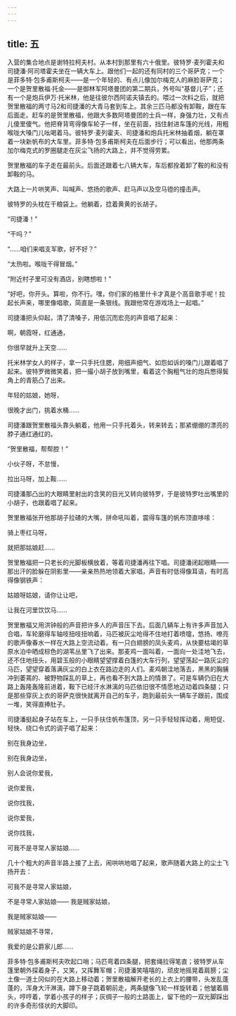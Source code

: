 ```yaml
---
---
---
```

title: 五
---




入营的集合地点是谢特拉柯夫村。从本村到那里有六十俄里。彼特罗·麦列霍夫和司捷潘·阿司塔霍夫坐在一辆大车上。跟他们一起的还有同村的三个哥萨克；一个是菲多特·包多甫斯柯夫——是一个年轻的、有点儿像加尔梅克人的麻脸哥萨克；一个是贺里散福·托金——是御林军阿塔曼团的第二期兵，外号叫“基督儿子”；还有一个是炮兵伊万·托米林，他是往彼尔西阿诺夫镇去的。喂过一次料之后，就把贺里散福的两寸马2和司捷潘的大青马套到车上。其余三匹马都没有卸鞍，跟在车后面走。赶车的是贺里散福，他跟大多数阿塔曼团的士兵一样，身强力壮，又有点儿傻里傻气。他把脊背弯得像车轮子一样，坐在前面，挡住射进车篷的光线，用粗喉咙大嗓门儿吆喝着马。彼特罗·麦列霍夫、司捷潘和炮兵托米林抽着烟，躺在罩着一块新帆布的大车里。菲多特·包多甫斯柯夫在后面步行；可以看出，他那两条加尔梅克式的罗圈腿走在灰尘飞扬的大路上，并不觉得劳累。

贺里散福的车子走在最前头。后面还跟着七八辆大车，车后都拴着卸了鞍的和没有卸鞍的马。

大路上一片哄笑声、叫喊声、悠扬的歌声、赶马声以及空马镫的撞击声。

彼特罗的头枕在干粮袋上。他躺着，捻着黄黄的长胡子。

“司捷潘！”

“干吗？”

“……咱们来唱支军歌，好不好？”

“太热啦。喉咙干得冒烟。”

“附近村子里可没有酒店，别瞎想啦！”

“好吧，你开头。算啦，你不行。嘿，你们家的格里什卡才真是个高音歌手呢！拉起长声来，哪里像唱歌，简直是一条银线。我跟他常在游戏场上一起唱。”

司捷潘把头仰起，清了清嗓子，用低沉而宏亮的声音唱了起来：

啊，朝霞呀，红通通，

你很早就升上天空……

托米林学女人的样子，拿一只手托住腮，用细声细气、如怨如诉的嗓门儿跟着唱了起来。彼特罗微微笑着，把一撮小胡子放到嘴里，看着这个胸粗气壮的炮兵憋得鬓角上的青筋凸了出来。

年轻的姑娘，她呀，

很晚才出门，挑着水桶……

司捷潘跟贺里散福头靠头躺着，他用一只手托着头，转来转去；那紧绷绷的漂亮的脖子通红通红的。

“贺里散福，帮帮腔！”

小伙子呀，不怠慢，

拉出马呀，加上鞍……

司捷潘那凸出的大眼睛里射出的含笑的目光又转向彼特罗，于是彼特罗吐出嘴里的小胡子，也跟着唱了起来。

贺里散福张开他那胡子拉碴的大嘴，拼命吼叫着，震得车篷的帆布顶直哆嗦：

骑上枣红马呀，

就把那姑娘赶……

贺里散福把一只老长的光脚板横放着，等着司捷潘再往下唱。司捷潘闭起眼睛——那出汗的脸躲在阴影里——亲亲热热地领着大家唱，声音有时低得像耳语，有时高得像钢铁声：

姑娘呀姑娘，请你让让吧，

让我在河里饮饮马……

贺里散福又用洪钟般的声音把许多人的声音压下去。后面几辆车上有许多声音加入合唱，车轮磨得车轴吱扭吱扭响着，马匹被灰尘呛得不住地打着喷嚏，悠扬、嘹亮的歌声像春水一样在大路上空流动着。有一只白翅膀的凤头麦鸡，从快要枯竭的草原水泊中晒成棕色的湖苇丛里飞了出来。那麦鸡一面叫着，一面向一处洼地飞去，还不住地扭头，用碧玉般的小眼睛望望撑着白篷的大车行列，望望荡起一路灰尘的马匹，望望穿着落满灰尘的白上衣在路边走的人们。麦鸡朝洼地落去，黑黑的胸脯冲到萎蔫的、被野物踩乱的草上，再也看不到大路上的情景了。可是车辆仍旧在大路上轰隆轰隆前进着，鞍下已经汗水淋漓的马匹依旧很不情愿地迈动着四条腿；只是那些穿灰上衣的哥萨克很快就离开自己的车子，跑到最前头一辆车子跟前，围成一堆，笑得直捧肚子。

司捷潘挺起身子站在车上，一只手扶住帆布篷顶，另一只手轻轻挥动着，用短促、轻快、绕口令式的调子唱了起来：

别在我身边坐，

别在我身边坐，

别人会说你爱我，

说你爱我，

说你找我，

说你爱我，

说你找我，

可我不是寻常人家姑娘……

几十个粗大的声音半路上接了上去，闹哄哄地唱了起来，歌声随着大路上的尘土飞扬开去：

可我不是寻常人家姑娘，

不是寻常人家姑娘—— 我是贼家姑娘，

我是贼家姑娘——

贼家姑娘不寻常，

我爱的是公爵家儿郎……

菲多特·包多甫斯柯夫吹起口哨；马匹弯着四条腿，把套绳拉得笔直；彼特罗从车篷里朝外探着身子，又笑，又挥舞军帽；司捷潘笑嘻嘻的，顽皮地摇晃着肩膀；尘土像一道土冈似的在大路上移动着；贺里散福解开老长的上衣上的腰带，头发乱蓬蓬的，浑身大汗淋漓，蹲下身子跳着朝前走，两条腿像飞轮一样旋转着；他皱着眉头，哼哼着，学着小孩子的样子；灰绸子一般的土路面上，留下他的一双光脚踩出的许多奇形怪状的大脚印。